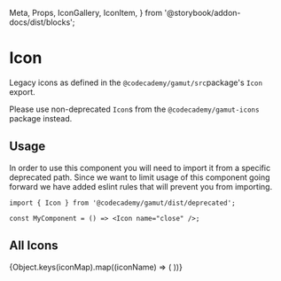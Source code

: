   Meta,
  Props,
  IconGallery,
  IconItem,
} from '@storybook/addon-docs/dist/blocks';

<Meta title="Deprecated/Atoms/Icon" componet={Icon} />

# Icon

<StoryStatus status="deprecated" />

Legacy icons as defined in the `@codecademy/gamut/src`package's `Icon` export.

Please use non-deprecated `Icon`s from the `@codecademy/gamut-icons` package instead.

<Props of={Icon} />

## Usage

In order to use this component you will need to import it from a specific deprecated path. Since we want
to limit usage of this component going forward we have added eslint rules that will prevent you from
importing.

```tsx
import { Icon } from '@codecademy/gamut/dist/deprecated';

const MyComponent = () => <Icon name="close" />;
```

## All Icons

<IconGallery>
  {Object.keys(iconMap).map((iconName) => (
    <IconItem key={iconName} name={iconName}>
      <Icon key={iconName} name={iconName} label={iconName} />
    </IconItem>
  ))}
</IconGallery>
